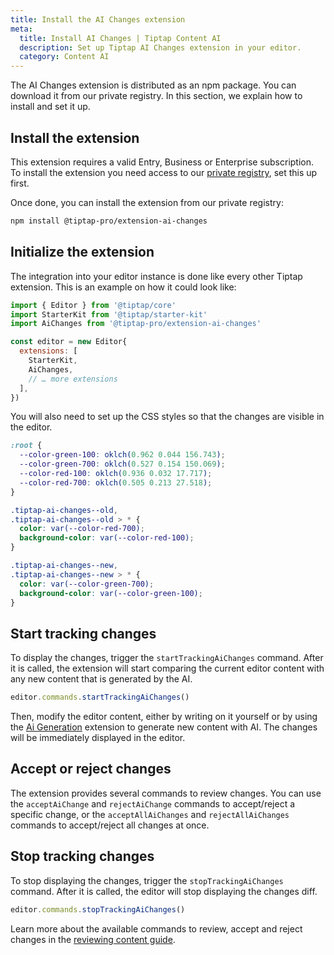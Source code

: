```yaml
---
title: Install the AI Changes extension
meta:
  title: Install AI Changes | Tiptap Content AI
  description: Set up Tiptap AI Changes extension in your editor.
  category: Content AI
---
```



The AI Changes extension is distributed as an npm package. You can download it from our private registry. In this section, we explain how to install and set it up.

## Install the extension

<Callout title="Subscription required" variant="warning">

This extension requires a valid Entry, Business or Enterprise subscription. To install the extension you need access to our [private registry](/guides/pro-extensions), set this up first.

</Callout>

Once done, you can install the extension from our private registry:

```bash
npm install @tiptap-pro/extension-ai-changes
```

## Initialize the extension

The integration into your editor instance is done like every other Tiptap extension. This is an example on how it could look like:

```js
import { Editor } from '@tiptap/core'
import StarterKit from '@tiptap/starter-kit'
import AiChanges from '@tiptap-pro/extension-ai-changes'

const editor = new Editor{
  extensions: [
    StarterKit,
    AiChanges,
    // … more extensions
  ],
})
```

You will also need to set up the CSS styles so that the changes are visible in the editor.

```css
:root {
  --color-green-100: oklch(0.962 0.044 156.743);
  --color-green-700: oklch(0.527 0.154 150.069);
  --color-red-100: oklch(0.936 0.032 17.717);
  --color-red-700: oklch(0.505 0.213 27.518);
}

.tiptap-ai-changes--old,
.tiptap-ai-changes--old > * {
  color: var(--color-red-700);
  background-color: var(--color-red-100);
}

.tiptap-ai-changes--new,
.tiptap-ai-changes--new > * {
  color: var(--color-green-700);
  background-color: var(--color-green-100);
}
```

## Start tracking changes

To display the changes, trigger the `startTrackingAiChanges` command. After it is called, the extension will start comparing the current editor content with any new content that is generated by the AI.

```ts
editor.commands.startTrackingAiChanges()
```

Then, modify the editor content, either by writing on it yourself or by using the [Ai Generation](/content-ai/capabilities/generation/overview) extension to generate new content with AI. The changes will be immediately displayed in the editor.

## Accept or reject changes

The extension provides several commands to review changes. You can use the `acceptAiChange` and `rejectAiChange` commands to accept/reject a specific change, or the `acceptAllAiChanges` and `rejectAllAiChanges` commands to accept/reject all changes at once.

## Stop tracking changes

To stop displaying the changes, trigger the `stopTrackingAiChanges` command. After it is called, the editor will stop displaying the changes diff.

```ts
editor.commands.stopTrackingAiChanges()
```

Learn more about the available commands to review, accept and reject changes in the [reviewing content guide](/content-ai/capabilities/changes/features/review-changes).
